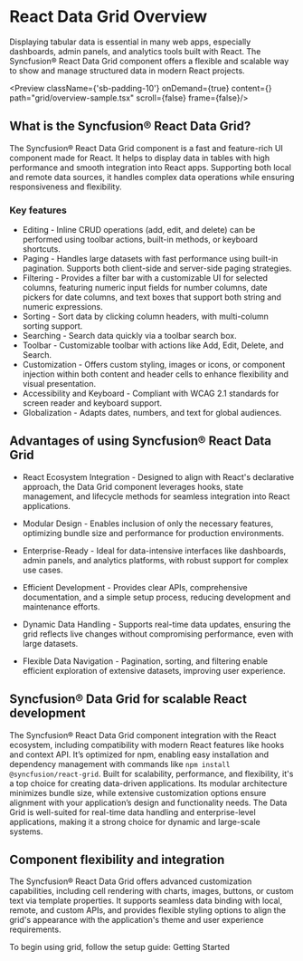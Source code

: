
<Meta
  title="React Data Grid component - Overview | Syncfusion"
  description="Build fast, customizable React Data Grids with sorting, filtering, paging, and editing for modern, data-rich web applications."
/>

# React Data Grid Overview

Displaying tabular data is essential in many web apps, especially dashboards, admin panels, and analytics tools built with React. The Syncfusion® React Data Grid component offers a flexible and scalable way to show and manage structured data in modern React projects.

<Preview className={'sb-padding-10'} onDemand={true} content={<Overview />} path="grid/overview-sample.tsx" scroll={false} frame={false}/>

## What is the Syncfusion® React Data Grid?

The Syncfusion® React Data Grid component is a fast and feature-rich UI component made for React. It helps to display data in tables with high performance and smooth integration into React apps. Supporting both local and remote data sources, it handles complex data operations while ensuring responsiveness and flexibility.

### Key features

- <Link to="/data-grid/editing/configuration">Editing</Link> - Inline CRUD operations (add, edit, and delete) can be performed using toolbar actions, built-in methods, or keyboard shortcuts.

- <Link to="/data-grid/paging">Paging</Link> - Handles large datasets with fast performance using built-in pagination. Supports both client-side and server-side paging strategies.

- <Link to="/data-grid/filtering/configuration">Filtering</Link> - Provides a filter bar with a customizable UI for selected columns, featuring numeric input fields for number columns, date pickers for date columns, and text boxes that support both string and numeric expressions.

- <Link to="/data-grid/sorting">Sorting</Link> - Sort data by clicking column headers, with multi-column sorting support.

- <Link to="/data-grid/searching">Searching</Link> - Search data quickly via a toolbar search box.

-  <Link to="/data-grid/editing/configuration#adding-a-toolbar-for-editing">Toolbar</Link>  - Customizable toolbar with actions like Add, Edit, Delete, and Search.

-  <Link to="/data-grid/columns/templates">Customization</Link> - Offers custom styling, images or icons, or component injection within both content and header cells to enhance flexibility and visual presentation.

- <Link to="/data-grid/accessibility">Accessibility and Keyboard</Link> - Compliant with WCAG 2.1 standards for screen reader and keyboard support. 

- <Link to="/data-grid/globalization">Globalization</Link> - Adapts dates, numbers, and text for global audiences.

## Advantages of using Syncfusion® React Data Grid

- React Ecosystem Integration - Designed to align with React's declarative approach, the Data Grid component leverages hooks, state management, and lifecycle methods for seamless integration into React applications.

- Modular Design - Enables inclusion of only the necessary features, optimizing bundle size and performance for production environments.

- Enterprise-Ready - Ideal for data-intensive interfaces like dashboards, admin panels, and analytics platforms, with robust support for complex use cases.

- Efficient Development - Provides clear APIs, comprehensive documentation, and a simple setup process, reducing development and maintenance efforts.

- Dynamic Data Handling - Supports real-time data updates, ensuring the grid reflects live changes without compromising performance, even with large datasets.

- Flexible Data Navigation - Pagination, sorting, and filtering enable efficient exploration of extensive datasets, improving user experience.

## Syncfusion® Data Grid for scalable React development
 
The Syncfusion® React Data Grid component integration with the React ecosystem, including compatibility with modern React features like hooks and context API. It’s optimized for npm, enabling easy installation and dependency management with commands like `npm install @syncfusion/react-grid`. Built for scalability, performance, and flexibility, it's a top choice for creating data-driven applications. Its modular architecture minimizes bundle size, while extensive customization options ensure alignment with your application’s design and functionality needs. The Data Grid is well-suited for real-time data handling and enterprise-level applications, making it a strong choice for dynamic and large-scale systems.

## Component flexibility and integration

The Syncfusion® React Data Grid offers advanced customization capabilities, including cell rendering with charts, images, buttons, or custom text via template properties. It supports seamless data binding with local, remote, and custom APIs, and provides flexible styling options to align the grid's appearance with the application's theme and user experience requirements.

To begin using grid, follow the setup guide: <Link to="/data-grid/getting-started">Getting Started</Link>
